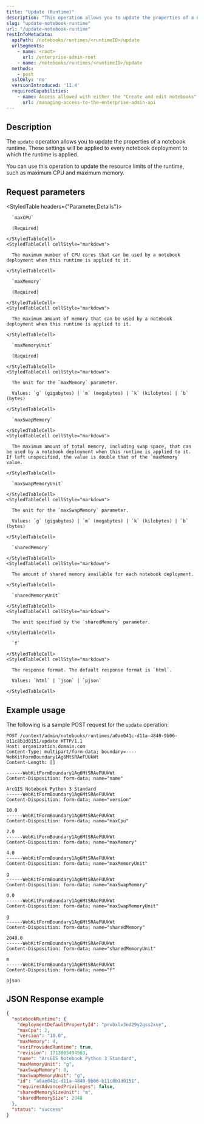 ```yaml
---
title: "Update (Runtime)"
description: "This operation allows you to update the properties of a notebook runtime."
slug: "update-notebook-runtime"
url: "/update-notebook-runtime"
restInfoMetadata:
  apiPath: /notebooks/runtimes/<runtimeID>/update
  urlSegments:
    - name: <root>
      url: /enterprise-admin-root
    - name: /notebooks/runtimes/<runtimeID>/update
  methods:
    - post
  sslOnly: 'no'
  versionIntroduced: '11.4'
  requiredCapabilities:
    - name: Access allowed with either the "Create and edit notebooks", "Servers", or "Security and infrastructure" privileges
      url: /managing-access-to-the-enterprise-admin-api
---
```


## Description

The `update` operation allows you to update the properties of a notebook runtime. These settings will be applied to every notebook deployment to which the runtime is applied.

You can use this operation to update the resource limits of the runtime, such as maximum CPU and maximum memory.

## Request parameters

<StyledTable headers={"Parameter,Details"}>
  <StyledTableRow>
    <StyledTableCell cellStyle="markdown">

      `maxCPU`

      (Required)

    </StyledTableCell>
    <StyledTableCell cellStyle="markdown">

      The maximum number of CPU cores that can be used by a notebook deployment when this runtime is applied to it.

    </StyledTableCell>
  </StyledTableRow>
  <StyledTableRow>
    <StyledTableCell cellStyle="markdown">

      `maxMemory`

      (Required)

    </StyledTableCell>
    <StyledTableCell cellStyle="markdown">

      The maximum amount of memory that can be used by a notebook deployment when this runtime is applied to it.

    </StyledTableCell>
  </StyledTableRow>
  <StyledTableRow>
    <StyledTableCell cellStyle="markdown">

      `maxMemoryUnit`

      (Required)

    </StyledTableCell>
    <StyledTableCell cellStyle="markdown">

      The unit for the `maxMemory` parameter. 
        
      Values: `g` (gigabytes) | `m` (megabytes) | `k` (kilobytes) | `b` (bytes)

    </StyledTableCell>
  </StyledTableRow>
  <StyledTableRow>
    <StyledTableCell cellStyle="markdown">

      `maxSwapMemory`

    </StyledTableCell>
    <StyledTableCell cellStyle="markdown">

      The maximum amount of total memory, including swap space, that can be used by a notebook deployment when this runtime is applied to it. If left unspecified, the value is double that of the `maxMemory` value.

    </StyledTableCell>
  </StyledTableRow>
  <StyledTableRow>
    <StyledTableCell cellStyle="markdown">

      `maxSwapMemoryUnit`

    </StyledTableCell>
    <StyledTableCell cellStyle="markdown">
        
      The unit for the `maxSwapMemory` parameter. 

      Values: `g` (gigabytes) | `m` (megabytes) | `k` (kilobytes) | `b` (bytes)

    </StyledTableCell>
  </StyledTableRow>
  <StyledTableRow>
    <StyledTableCell cellStyle="markdown">

      `sharedMemory`

    </StyledTableCell>
    <StyledTableCell cellStyle="markdown">

      The amount of shared memory available for each notebook deployment.

    </StyledTableCell>
  </StyledTableRow>
  <StyledTableRow>
    <StyledTableCell cellStyle="markdown">

      `sharedMemoryUnit`

    </StyledTableCell>
    <StyledTableCell cellStyle="markdown">

      The unit specified by the `sharedMemory` parameter.

    </StyledTableCell>
  </StyledTableRow>
  <StyledTableRow>
    <StyledTableCell cellStyle="markdown">

      `f` 

    </StyledTableCell>
    <StyledTableCell cellStyle="markdown">

      The response format. The default response format is `html`.

      Values: `html` | `json` | `pjson`

    </StyledTableCell>
  </StyledTableRow>
</StyledTable>

## Example usage

The following is a sample POST request for the `update` operation:

```other
POST /context/admin/notebooks/runtimes/a0ae041c-d11a-4840-9b06-b11c8b1d0151/update HTTP/1.1
Host: organization.domain.com
Content-Type: multipart/form-data; boundary=----WebKitFormBoundary1Ag6MtSRAeFUUkWt
Content-Length: []

------WebKitFormBoundary1Ag6MtSRAeFUUkWt
Content-Disposition: form-data; name="name"

ArcGIS Notebook Python 3 Standard
------WebKitFormBoundary1Ag6MtSRAeFUUkWt
Content-Disposition: form-data; name="version"

10.0
------WebKitFormBoundary1Ag6MtSRAeFUUkWt
Content-Disposition: form-data; name="maxCpu"

2.0
------WebKitFormBoundary1Ag6MtSRAeFUUkWt
Content-Disposition: form-data; name="maxMemory"

4.0
------WebKitFormBoundary1Ag6MtSRAeFUUkWt
Content-Disposition: form-data; name="maxMemoryUnit"

g
------WebKitFormBoundary1Ag6MtSRAeFUUkWt
Content-Disposition: form-data; name="maxSwapMemory"

0.0
------WebKitFormBoundary1Ag6MtSRAeFUUkWt
Content-Disposition: form-data; name="maxSwapMemoryUnit"

g
------WebKitFormBoundary1Ag6MtSRAeFUUkWt
Content-Disposition: form-data; name="sharedMemory"

2048.0
------WebKitFormBoundary1Ag6MtSRAeFUUkWt
Content-Disposition: form-data; name="sharedMemoryUnit"

m
------WebKitFormBoundary1Ag6MtSRAeFUUkWt
Content-Disposition: form-data; name="f"

pjson
```

## JSON Response example

```json
{
  "notebookRuntime": {
    "deploymentDefaultPropertyId": "prvbxlv3nd29y2gss2xuy",
    "maxCpu": 2,
    "version": "10.0",
    "maxMemory": 4,
    "esriProvidedRuntime": true,
    "revision": 1713805494563,
    "name": "ArcGIS Notebook Python 3 Standard",
    "maxMemoryUnit": "g",
    "maxSwapMemory": 0,
    "maxSwapMemoryUnit": "g",
    "id": "a0ae041c-d11a-4840-9b06-b11c8b1d0151",
    "requiresAdvancedPrivileges": false,
    "sharedMemorySizeUnit": "m",
    "sharedMemorySize": 2048
  },
  "status": "success"
}
```

